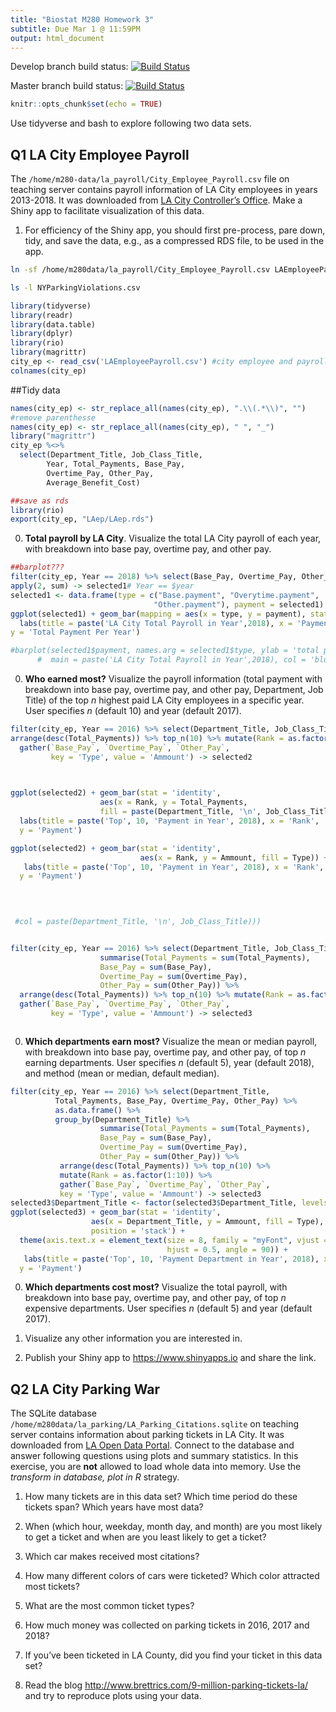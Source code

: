 ```yaml
---
title: "Biostat M280 Homework 3"
subtitle: Due Mar 1 @ 11:59PM
output: html_document
---
```


Develop branch build status:
[![Build Status](https://travis-ci.com/suedez/biostat-m280-2019-winter.svg?token=PZJ75ykMx3tYqKxvJXBH&branch=develop)](https://travis-ci.com/suedez/biostat-m280-2019-winter)

Master branch build status:
[![Build Status](https://travis-ci.com/suedez/biostat-m280-2019-winter.svg?token=PZJ75ykMx3tYqKxvJXBH&branch=master)](https://travis-ci.com/suedez/biostat-m280-2019-winter)

```r
knitr::opts_chunk$set(echo = TRUE)
```

Use tidyverse and bash to explore following two data sets.

## Q1 LA City Employee Payroll

The `/home/m280-data/la_payroll/City_Employee_Payroll.csv` file on teaching server contains payroll information of LA City employees in years 2013-2018. It was downloaded from [LA City Controller's Office](https://controllerdata.lacity.org/Payroll/City-Employee-Payroll/pazn-qyym). Make a Shiny app to facilitate visualization of this data. 

1. For efficiency of the Shiny app, you should first pre-process, pare down, tidy, and save the data, e.g., as a compressed RDS file, to be used in the app.

```bash
ln -sf /home/m280data/la_payroll/City_Employee_Payroll.csv LAEmployeePayroll.csv
```

```bash
ls -l NYParkingViolations.csv
```


```r
library(tidyverse)
library(readr)
library(data.table)
library(dplyr)
library(rio)
library(magrittr)
city_ep <- read_csv('LAEmployeePayroll.csv') #city employee and payroll
colnames(city_ep)
```

##Tidy data

```r
names(city_ep) <- str_replace_all(names(city_ep), ".\\(.*\\)", "") 
#remove parenthesse
names(city_ep) <- str_replace_all(names(city_ep), " ", "_")
library("magrittr")
city_ep %<>%
  select(Department_Title, Job_Class_Title,
        Year, Total_Payments, Base_Pay,
        Overtime_Pay, Other_Pay,
        Average_Benefit_Cost)

##save as rds
library(rio)
export(city_ep, "LAep/LAep.rds")
```


0. **Total payroll by LA City**. Visualize the total LA City payroll of each year, with breakdown into base pay, overtime pay, and other pay.

```r
##barplot???
filter(city_ep, Year == 2018) %>% select(Base_Pay, Overtime_Pay, Other_Pay) %>% 
apply(2, sum) -> selected1# Year == $year
selected1 <- data.frame(type = c("Base.payment", "Overytime.payment", 
                                "Other.payment"), payment = selected1)
ggplot(selected1) + geom_bar(mapping = aes(x = type, y = payment), stat = 'identity') +
  labs(title = paste('LA City Total Payroll in Year',2018), x = 'Payment Type',
y = 'Total Payment Per Year')

#barplot(selected1$payment, names.arg = selected1$type, ylab = 'total payment per year', 
      #  main = paste('LA City Total Payroll in Year',2018), col = 'blue')

```

0. **Who earned most?** Visualize the payroll information (total payment with breakdown into base pay, overtime pay, and other pay, Department, Job Title) of the top $n$ highest paid LA City employees in a specific year. User specifies $n$ (default 10) and year (default 2017).

```r
filter(city_ep, Year == 2016) %>% select(Department_Title, Job_Class_Title, Total_Payments, Base_Pay, Overtime_Pay, Other_Pay) %>% as.data.frame() %>% 
arrange(desc(Total_Payments)) %>% top_n(10) %>% mutate(Rank = as.factor(1:10)) %>%
  gather(`Base_Pay`, `Overtime_Pay`, `Other_Pay`, 
         key = 'Type', value = 'Ammount') -> selected2
                                                          


ggplot(selected2) + geom_bar(stat = 'identity', 
                    aes(x = Rank, y = Total_Payments, 
                    fill = paste(Department_Title, '\n', Job_Class_Title))) +
  labs(title = paste('Top', 10, 'Payment in Year', 2018), x = 'Rank',
  y = 'Payment')

ggplot(selected2) + geom_bar(stat = 'identity', 
                             aes(x = Rank, y = Ammount, fill = Type)) +
   labs(title = paste('Top', 10, 'Payment in Year', 2018), x = 'Rank',
  y = 'Payment') 


                          
                           
 #col = paste(Department_Title, '\n', Job_Class_Title)))


filter(city_ep, Year == 2016) %>% select(Department_Title, Job_Class_Title, Total_Payments, Base_Pay, Overtime_Pay, Other_Pay) %>% as.data.frame() %>% group_by(Department_Title) %>%
                    summarise(Total_Payments = sum(Total_Payments),
                    Base_Pay = sum(Base_Pay), 
                    Overtime_Pay = sum(Overtime_Pay),
                    Other_Pay = sum(Other_Pay)) %>% 
  arrange(desc(Total_Payments)) %>% top_n(10) %>% mutate(Rank = as.factor(1:10)) %>%
  gather(`Base_Pay`, `Overtime_Pay`, `Other_Pay`, 
         key = 'Type', value = 'Ammount') -> selected3



```


0. **Which departments earn most?** Visualize the mean or median payroll, with breakdown into base pay, overtime pay, and other pay, of top $n$ earning departments. User specifies $n$ (default 5), year (default 2018), and method (mean or median, default median).

```r
filter(city_ep, Year == 2016) %>% select(Department_Title, 
          Total_Payments, Base_Pay, Overtime_Pay, Other_Pay) %>% 
          as.data.frame() %>% 
          group_by(Department_Title) %>%
                    summarise(Total_Payments = sum(Total_Payments),
                    Base_Pay = sum(Base_Pay), 
                    Overtime_Pay = sum(Overtime_Pay),
                    Other_Pay = sum(Other_Pay)) %>% 
           arrange(desc(Total_Payments)) %>% top_n(10) %>% 
           mutate(Rank = as.factor(1:10)) %>%
           gather(`Base_Pay`, `Overtime_Pay`, `Other_Pay`, 
           key = 'Type', value = 'Ammount') -> selected3
selected3$Department_Title <- factor(selected3$Department_Title, levels = as.character(selected3$Department_Title[1:10]))
ggplot(selected3) + geom_bar(stat = 'identity', 
                  aes(x = Department_Title, y = Ammount, fill = Type), 
                  position = 'stack') +
  theme(axis.text.x = element_text(size = 8, family = "myFont", vjust = 0.6, 
                                   hjust = 0.5, angle = 90)) +
   labs(title = paste('Top', 10, 'Payment Department in Year', 2018), x = 'Department',
  y = 'Payment') 

```


0. **Which departments cost most?** Visualize the total payroll, with breakdown into base pay, overtime pay, and other pay, of top $n$ expensive departments. User specifies $n$ (default 5) and year (default 2017).

0. Visualize any other information you are interested in.

0. Publish your Shiny app to <https://www.shinyapps.io> and share the link.

## Q2 LA City Parking War

The SQLite database `/home/m280data/la_parking/LA_Parking_Citations.sqlite` on teaching server contains information about parking tickets in LA City. It was downloaded from [LA Open Data Portal](https://data.lacity.org/A-Well-Run-City/Parking-Citations/wjz9-h9np). Connect to the database and answer following questions using plots and summary statistics. In this exercise, you are **not** allowed to load whole data into memory. Use the _transform in database, plot in R_ strategy.

1. How many tickets are in this data set? Which time period do these tickets span? Which years have most data?

0. When (which hour, weekday, month day, and month) are you most likely to get a ticket and when are you least likely to get a ticket?

0. Which car makes received most citations?

0. How many different colors of cars were ticketed? Which color attracted most tickets?

0. What are the most common ticket types?

0. How much money was collected on parking tickets in 2016, 2017 and 2018?

0. If you've been ticketed in LA County, did you find your ticket in this data set?

0. Read the blog <http://www.brettrics.com/9-million-parking-tickets-la/> and try to reproduce plots using your data.

